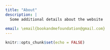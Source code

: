 ```yaml
---
title: "About"
description: |
  Some additional details about the website
  
email: \email{bookandmefoundation@gmail.com}
---
```


```r
knitr::opts_chunk$set(echo = FALSE)
```

